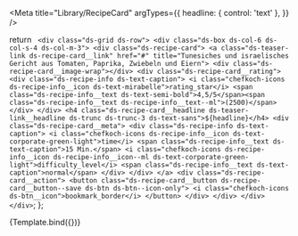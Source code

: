 
<Meta title="Library/RecipeCard" 
  argTypes={{
    headline: { control: 'text' },
  }}
/>

  return `
    <div class="ds-grid ds-row">
      <div class="ds-box ds-col-6 ds-col-s-4 ds-col-m-3">
      <div class="ds-recipe-card">
          <a class="ds-teaser-link ds-recipe-card__link" href="#"
            title="Tunesiches und israelisches Gericht aus Tomaten, Paprika, Zwiebeln und Eiern">
            <div class="ds-recipe-card__image-wrap"></div>
            <div class="ds-recipe-card__rating">
              <div class="ds-recipe-info ds-text-caption">
                <i class="chefkoch-icons ds-recipe-info__icon ds-text-mirabelle">rating_star</i>
                <span class="ds-recipe-info__text ds-text-semi-bold">4,5/5</span><span class="ds-recipe-info__text ds-recipe-info__text--ml">(2500)</span>
              </div>
            </div>
            <h4 class="ds-recipe-card__headline ds-teaser-link__headline ds-trunc ds-trunc-3 ds-text-sans">${headline}</h4>
            <div class="ds-recipe-card__meta">
              <div class="ds-recipe-info ds-text-caption">
                <i class="chefkoch-icons ds-recipe-info__icon ds-text-corporate-green-light">time</i>
                <span class="ds-recipe-info__text ds-text-caption">15 Min.</span>
                <i class="chefkoch-icons ds-recipe-info__icon ds-recipe-info__icon--ml ds-text-corporate-green-light">difficulty_level</i>
                <span class="ds-recipe-info__text ds-text-caption">normal</span>
              </div>
            </div>
          </a>
          <div class="ds-recipe-card__action">
            <button class="ds-recipe-card__button ds-recipe-card__button--save ds-btn ds-btn--icon-only">
              <i class="chefkoch-icons ds-btn__icon">bookmark_border</i>
            </button>
          </div>
        </div>
      </div>
    </div>`;
};

<Canvas>
  <Story name="Standard" args={{
    headline: 'Shakshuka', 
  }}>
    {Template.bind({})}
  </Story>
</Canvas>
